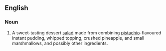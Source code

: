 ==English==

===Noun===
{{en-noun}}
{{wikipedia}}

#A sweet-tasting dessert [[salad]] made from combining [[pistachio]]-flavoured instant pudding, whipped topping, crushed pineapple, and small marshmallows, and possibly other ingredients.